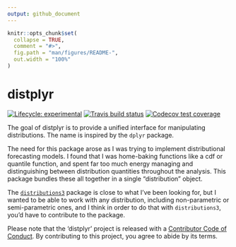 ```yaml
---
output: github_document
---
```


<!-- README.md is generated from README.Rmd. Please edit that file -->

```r
knitr::opts_chunk$set(
  collapse = TRUE,
  comment = "#>",
  fig.path = "man/figures/README-",
  out.width = "100%"
)
```
# distplyr

<!-- badges: start -->
[![Lifecycle: experimental](https://img.shields.io/badge/lifecycle-experimental-orange.svg)](https://www.tidyverse.org/lifecycle/#experimental)
[![Travis build status](https://travis-ci.org/vincenzocoia/distplyr.svg?branch=master)](https://travis-ci.org/vincenzocoia/distplyr)
[![Codecov test coverage](https://codecov.io/gh/vincenzocoia/distplyr/branch/master/graph/badge.svg)](https://codecov.io/gh/vincenzocoia/distplyr?branch=master)
<!-- badges: end -->

The goal of distplyr is to provide a unified interface for manipulating distributions. The name is inspired by the `dplyr` package.

The need for this package arose as I was trying to implement distributional forecasting models. I found that I was home-baking functions like a cdf or quantile function, and spent far too much energy managing and distinguishing between distribution quantities throughout the analysis. This package bundles these all together in a single "distribution" object.

The [`distributions3`](https://cran.r-project.org/web/packages/distributions3/index.html) package is close to what I've been looking for, but I wanted to be able to work with any distribution, including non-parametric or semi-parametric ones, and I think in order to do that with `distributions3`, you'd have to contribute to the package.

Please note that the 'distplyr' project is released with a
[Contributor Code of Conduct](CODE_OF_CONDUCT.md).
By contributing to this project, you agree to abide by its terms.

